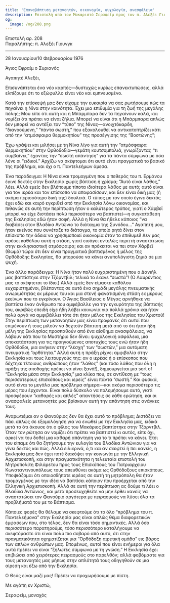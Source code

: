 ```yaml
---
title: 'Επαναβάπτιση μετανοητών, οικονομία, ψυχολογία, ανασφάλεια'
description: Επιστολή από τον Μακαριστό Σεραφείμ προς τον π. Αλεξέι Γιουνγκ.
og:
  image: /og/208.png
---
```


<div style={{textAlign:'right', fontFamily:'monospace'}}>Επιστολή αρ. 208</div>
<div style={{textAlign:'left', fontFamily:'monospace'}}>Παραλήπτης: π. Αλεξέι Γιουνγκ</div>

---

28 Ιανουαρίου/10 Φεβρουαρίου 1976

Άγιος Εφραίμ ο Συριανός

Αγαπητέ Αλεξέι,

Επισυνάπτεται ένα νέο καρπός—δυστυχώς κυρίως επανεκτυπώσεις, αλλά ελπίζουμε ότι το εξώφυλλο είναι νέο και εμπνευσμένο.

Κατά την επίσκεψή μας δεν είχαμε την ευκαιρία να σας ρωτήσουμε πώς τα πηγαίνει η Νίνα στην κοινότητα. Έχει μια επιθυμία για τη ζωή της μεγάλης πόλης; Μου είπε ότι αυτή και η Μπάρμπαρα δεν τα πηγαίνουν καλά, και νομίζει ότι πρέπει να είναι ζήλια. Μπορεί να είναι ότι η Μπάρμπαρα απλώς δεν μπορεί να αντέξει τον “τύπο” της Νίνας—ανοιχτόκαρδη, “διανοούμενη,” “πάντα σωστή,” που εξακολουθεί να αντικατοπτρίζει κάτι από την “ατμόσφαιρα θερμοκηπίου” της προσέγγισης της “Βοστώνης”;

Έχω γράψει και μιλήσει με τη Νίνα λίγο για αυτή την “ατμόσφαιρα θερμοκηπίου” στην Ορθοδοξία—γεμάτη κουτσομπολιά, γνωρίζοντας “τι συμβαίνει,” έχοντας την “σωστή απάντηση” για τα πάντα σύμφωνα με όσα λένε οι “ειδικοί.” Αρχίζω να σκέφτομαι ότι αυτό είναι πραγματικά το βασικό της πρόβλημα, και όχι ο π. Παντελεήμων άμεσα.

Ένα παράδειγμα: Η Νίνα είναι τρομαγμένη που ο πεθερός του π. Ερμάνου έγινε δεκτός στην Εκκλησία χωρίς βάπτιση ή χρίσμα; “Αυτό είναι λάθος,” λέει. Αλλά εμείς δεν βλέπουμε τίποτα ιδιαίτερα λάθος με αυτό; αυτό είναι για τον ιερέα και τον επίσκοπο να αποφασίσουν, και δεν είναι δική μας (ή ακόμα περισσότερο δική της) δουλειά. Ο τύπος με τον οποίο έγινε δεκτός έχει εδώ και καιρό εγκριθεί από την Εκκλησία λόγω οικονομίας, και πιθανώς σε αυτή την περίπτωση ήταν ο καλύτερος τρόπος, γιατί ο Χάρβεϊ μπορεί να είχε διστάσει πολύ περισσότερο να βαπτιστεί—η συγκατάθεση της Εκκλησίας εδώ ήταν σοφή. Αλλά η Νίνα θα ήθελε κάποιος “να διαβάσει στον Βλαδίκα Αντώνιο το διάταγμα της Συνόδου…” Αγαπητή μου, ήταν εκείνος που συνέταξε το διάταγμα, το οποίο ρητά δίνει στον επίσκοπο την άδεια να χρησιμοποιεί οικονομία όταν το επιθυμεί! Δεν μας αρέσει καθόλου αυτή η στάση, γιατί εισάγει εντελώς περιττή αναστάτωση στην εκκλησιαστική ατμόσφαιρα; και αν πρόκειται να πει στον Χάρβεϊ (Θωμά) τώρα ότι δεν είναι πραγματικά βαπτισμένος ή μέλος της Ορθόδοξης Εκκλησίας, θα μπορούσε να κάνει ανυπολόγιστη ζημιά σε μια ψυχή.

Ένα άλλο παράδειγμα: Η Νίνα ήταν πολύ ευχαριστημένη που ο Δανιήλ μας βαπτίστηκε στην Τζόρντβιλ; τελικά το έκανε “σωστά”! (Ο Λαυρέντιος μας το σκέφτεται το ίδιο.) Αλλά εμείς δεν είμαστε καθόλου ευχαριστημένοι, βλέποντας σε αυτό ένα σημάδι μεγάλης πνευματικής ανωριμότητας εκ μέρους του και μια στενή φανατισμένη στάση εκ μέρους εκείνων που το εγκρίνουν. Ο Άγιος Βασίλειος ο Μέγας αρνήθηκε να βαπτίσει έναν άνθρωπο που αμφέβαλλε για την εγκυρότητα της βάπτισής του, ακριβώς επειδή είχε ήδη λάβει κοινωνία για πολλά χρόνια και ήταν πολύ αργά να αμφιβάλλει τότε ότι ήταν μέλος της Εκκλησίας του Χριστού! Στην περίπτωση των μετανοητών μας είναι προφανές ότι αυτοί που επιμένουν ή τους μιλούν να δεχτούν βάπτιση μετά από το ότι ήταν ήδη μέλη της Εκκλησίας προσπαθούν από ένα αίσθημα ανασφάλειας, να λάβουν κάτι που το Μυστήριο δεν δίνει: ψυχολογική ασφάλεια, μια αποκατάσταση για τις προηγούμενες αποτυχίες τους ενώ ήταν ήδη Ορθόδοξοι, μια ανήκειν στην “λέσχη” των “σωστών,” μια αυτόματη πνευματική “ορθότητα.” Αλλά αυτή η πράξη ρίχνει αμφιβολία στην Εκκλησία και τους λειτουργούς της: αν ο ιερέας ή ο επίσκοπος που δέχτηκε τέτοιους ανθρώπους ήταν “λάθος” (και τόσο λάθος που όλη η πράξη της αποδοχής πρέπει να γίνει ξανά!), δημιουργείται μια sort of “Εκκλησία μέσα στην Εκκλησία,” μια κλίκα που, σε αντίθεση με “τους περισσότερους επισκόπους και ιερείς” είναι πάντα “σωστή.” Και φυσικά, αυτό είναι το μεγάλο μας πρόβλημα σήμερα—και ακόμα περισσότερο τις μέρες που έρχονται. Είναι πολύ δύσκολο να πολεμήσουμε αυτό, γιατί προσφέρουν “καθαρές και απλές” απαντήσεις σε κάθε ερώτηση, και οι ανασφαλείς μετανοητές μας βρίσκουν αυτή την απάντηση στις ανάγκες τους.

Αναρωτιέμαι αν ο Φανούριος δεν θα έχει αυτό το πρόβλημα; Διστάζει να πάει απλώς σε εξομολόγηση για να ενωθεί με την Εκκλησία μας, ειδικά μετά το ότι άκουσε ότι ο φίλος του Μακάριος βαπτίστηκε στην Τζόρντβιλ. Όταν τον ρώτησα αν νομίζει ότι πρέπει να βαπτιστεί κι αυτός, είπε όχι, αρκεί να του δοθεί μια καθαρή απάντηση για το τι πρέπει να κάνει. Έτσι του είπαμε ότι θα ζητήσουμε την ευλογία του Βλαδίκα Αντώνιου για να γίνει δεκτός και πώς. Αλλά ειλικρινά, ό,τι και αν σκεφτεί ή πει κανείς, η Εκκλησία μας δεν έχει ποτέ διακόψει την κοινωνία με την Ελληνική Αρχιεπισκοπή, και στην πραγματικότητα η τελευταία επιστολή του Μητροπολίτη Φιλάρετου προς τους Επισκόπους του Πατριαρχείου Κωνσταντινουπόλεως τους απευθύνει ακόμα ως Ορθόδοξους επισκόπους. Υποψιάζομαι ότι οποιοσδήποτε ιερέας σε αυτή τη μητρόπολη θα ήταν τρομαγμένος με την ιδέα να βαπτίσει κάποιον που προέρχεται από την Ελληνική Αρχιεπισκοπή. Αλλά σε αυτή την περίπτωση ας δούμε τι λέει ο Βλαδίκα Αντώνιος, και μετά προσευχηθείτε να μην έρθει κανείς να αναστατώσει τον Φανούριο αργότερα με πειρασμούς να λύσει όλα τα προβλήματά του με το Βάπτισμα.

Κάποιες φορές θα θέλαμε να σκεφτούμε ότι το όλο “πρόβλημα του π. Παντελεήμονα” στην Εκκλησία μας είναι απλώς θέμα διαφορετικών έμφασεων που, στο τέλος, δεν θα είναι τόσο σημαντικές. Αλλά όσο περισσότερο παρατηρούμε, τόσο περισσότερο καταλήγουμε να σκεφτόμαστε ότι είναι πολύ πιο σοβαρό από αυτό, ότι στην πραγματικότητα σχηματίζεται μια “Ορθόδοξη αιρετική ομάδα” εις βάρος των απλών ανθρώπων μας. Επομένως, αυτοί που είναι ενήμεροι για όλα αυτά πρέπει να είναι “ζηλωτές σύμφωνα με τη γνώση.” Η Εκκλησία έχει επιβιώσει από χειρότερες πειρασμούς στο παρελθόν; αλλά φοβόμαστε για τους μετανοητές μας μήπως στην απλότητά τους οδηγηθούν σε μια αίρεση και έξω από την Εκκλησία.

Ο Θεός είναι μαζί μας! Πρέπει να προχωρήσουμε με πίστη.

Με αγάπη εν Χριστώ,

Σεραφείμ, μοναχός